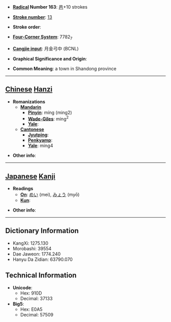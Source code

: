 * '''[[Wiktionary:Chinese radical index| Radical]] Number 163''': [[Wiktionary:Chinese radical index 邑|邑]]+10 strokes

* '''[[Wiktionary:Chinese total strokes index|Stroke number]]''': [[Wiktionary:Chinese total strokes index 13|13]]

* '''Stroke order''': 

* '''[[Wiktionary:Chinese four corner index|Four-Corner System]]''': 7782<sub>7</sub>

* '''[[Wiktionary:Chinese Cangjie index|Cangjie input]]''': 月金弓中 (BCNL)

* '''Graphical Significance and Origin''': 

* '''Common Meaning''': a town in Shandong province

----

== [[Chinese]] [[Hanzi]] ==

* '''Romanizations'''
** '''[[Mandarin]]'''
*** '''[[Pinyin]]''': míng (ming2)
*** '''[[Wade-Giles]]''': ming<sup>2</sup>
*** '''[[Yale]]''': 
** '''[[Cantonese]]'''
*** '''[[Jyutping]]''':
*** '''[[Penkyamp]]''': 
*** '''[[Yale]]''': ming4

* '''Other info''': 

----

== [[Japanese]] [[Kanji]] ==

* '''Readings'''
** '''[[On]]''': [[めい]] (mei), [[みょう]] (myō)
** '''[[Kun]]''': 

* '''Other info''':  

----

== Dictionary Information ==

* KangXi: 1275.130
* Morobashi: 39554
* Dae Jaweon: 1774.240
* Hanyu Da Zidian: 63790.070

== Technical Information ==

* '''Unicode''':
** Hex: 910D
** Decimal: 37133
* '''Big5''':
** Hex: E0A5
** Decimal: 57509